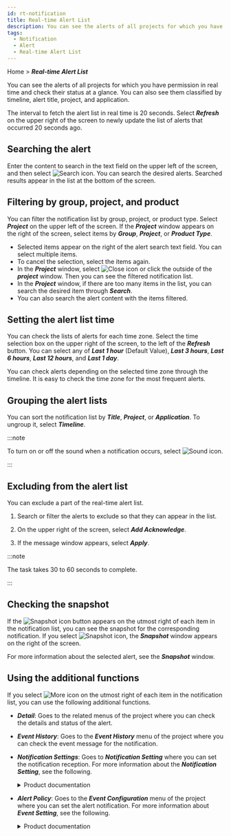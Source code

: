 ```yaml
---
id: rt-notification
title: Real-time Alert List
description: You can see the alerts of all projects for which you have permission in real time and check their status at a glance.
tags:
  - Notification
  - Alert
  - Real-time Alert List
---
```


Home > **_Real-time Alert List_**

<ImgLang img='rt-notification.png' desc='Real-time Alert List' />

You can see the alerts of all projects for which you have permission in real time and check their status at a glance. You can also see them classified by timeline, alert title, project, and application.

The interval to fetch the alert list in real time is 20 seconds. Select **_Refresh_** on the upper right of the screen to newly update the list of alerts that occurred 20 seconds ago.

## Searching the alert

Enter the content to search in the text field on the upper left of the screen, and then select ![Search icon](/img/ico-search.svg). You can search the desired alerts. Searched results appear in the list at the bottom of the screen.

## Filtering by group, project, and product

You can filter the notification list by group, project, or product type. Select **_Project_** on the upper left of the screen. If the **_Project_** window appears on the right of the screen, select items by **_Group_**, **_Project_**, or **_Product Type_**.

<ImgLang img='rt-notification-filter.png' desc='Alert Filtering' />

- Selected items appear on the right of the alert search text field. You can select multiple items.
- To cancel the selection, select the items again.
- In the **_Project_** window, select ![Close icon](/img/ico-close.svg) or click the outside of the **_project_** window. Then you can see the filtered notification list.
- In the **_Project_** window, if there are too many items in the list, you can search the desired item through **_Search_**.
- You can also search the alert content with the items filtered.

## Setting the alert list time

You can check the lists of alerts for each time zone. Select the time selection box on the upper right of the screen, to the left of the **_Refresh_** button. You can select any of **_Last 1 hour_** (Default Value), **_Last 3 hours_**, **_Last 6 hours_**, **_Last 12 hours_**, and **_Last 1 day_**.

You can check alerts depending on the selected time zone through the timeline. It is easy to check the time zone for the most frequent alerts.

## Grouping the alert lists

<ImgLang img='rt-notification-grouping.png' desc='Alert Grouping' />

You can sort the notification list by **_Title_**, **_Project_**, or **_Application_**. To ungroup it, select **_Timeline_**.

:::note

To turn on or off the sound when a notification occurs, select ![Sound icon](/img/ico-noti-sound.svg).

:::

## Excluding from the alert list

You can exclude a part of the real-time alert list. 

1. Search or filter the alerts to exclude so that they can appear in the list. 

2. On the upper right of the screen, select **_Add Acknowledge_**.

3. If the message window appears, select **_Apply_**.

:::note

The task takes 30 to 60 seconds to complete.

:::

## Checking the snapshot

<ImgLang img='rt-notification-snapshot.png' desc='Snapshot' />

If the ![Snapshot icon](/img/ico-detail.svg) button appears on the utmost right of each item in the notification list, you can see the snapshot for the corresponding notification. If you select ![Snapshot icon](/img/ico-detail.svg), the **_Snapshot_** window appears on the right of the screen.

For more information about the selected alert, see the **_Snapshot_** window.

## Using the additional functions

If you select ![More icon](/img/ico-more.svg) on the utmost right of each item in the notification list, you can use the following additional functions.

- **_Detail_**: Goes to the related menus of the project where you can check the details and status of the alert.

- **_Event History_**: Goes to the **_Event History_** menu of the project where you can check the event message for the notification.

- **_Notification Settings_**: Goes to **_Notification Setting_** where you can set the notification reception. For more information about the **_Notification Setting_**, see the following.

  <details>
  <summary>Product documentation</summary>

  - Application Monitoring > [Alert Notification Setting](../java/set-receive-event)
  - Server Monitoring > [Alert Notification Setting](../server/set-receive-event)
  - Database Monitoring > [Alert Notification Setting](../mysql/set-receive-event)
  - Kubernetes Monitoring > [Alert Notification Setting](../kubernetes/set-receive-event)
  - Amazon ECS > [Alert Notification Setting](../amazon-ecs/set-receive-event)
  - Amazon CloudWatch > [Alert Notification Setting](../amazon-cloudwatch/set-receive-event)
  - Azure Monitor > [Alert Notification Setting](../azure/set-receive-event)
  - Naver Cloud Monitoring > [Alert Notification Setting](../ncloud/set-receive-event)
  - Oracle Cloud Monitor > [Alert Notification Setting](../oracle-cloud/set-receive-event)

  </details>

- **_Alert Policy_**: Goes to the **_Event Configuration_** menu of the project where you can set the alert notification. For more information about **_Event Setting_**, see the following.

  <details>
  <summary>Product documentation</summary>

  - [Application Alert](../java/apm-set-notice)
  - [Server Alert](../server/set-notice)
  - [Database Alert](../mysql/set-notice)
  - [Container Alert](../kubernetes/set-notice)
  - [Log Alert Setting](../log/set-notice)
  - Amazon ECS > [Metrics alert](../amazon-ecs/metric-warning-notice)
  - Amazon CloudWatch > [Metrics alert](../amazon-cloudwatch/metric-warning-notice)
  - Azure Monitor > [Metrics alert](../azure/metric-warning-notice)
  - Naver Cloud Monitoring > [Metrics alert](../ncloud/metric-warning-notice)
  - Oracle Cloud Monitor > [Metrics alert](../oracle-cloud/metric-warning-notice)

  </details>
